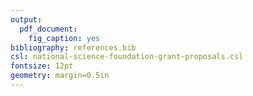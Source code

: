 ```yaml
---
output:
  pdf_document:
    fig_caption: yes
bibliography: references.bib
csl: national-science-foundation-grant-proposals.csl
fontsize: 12pt
geometry: margin=0.5in
---
```

